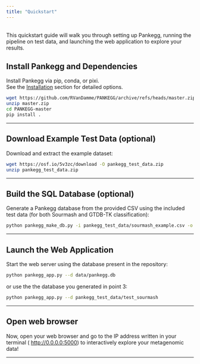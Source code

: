 ```yaml
---
title: "Quickstart"
---
```


<br>
This quickstart guide will walk you through setting up Pankegg, running the pipeline on test data, and launching the web application to explore your results.

##  Install Pankegg and Dependencies

Install Pankegg via pip, conda, or pixi.  
See the [Installation](#installation) section for detailed options.

```bash
wget https://github.com/RVanDamme/PANKEGG/archive/refs/heads/master.zip
unzip master.zip
cd PANKEGG-master
pip install .
```

---

## Download Example Test Data (optional)

Download and extract the example dataset:

```bash
wget https://osf.io/5v3zc/download -O pankegg_test_data.zip
unzip pankegg_test_data.zip
```

---

## Build the SQL Database (optional) 

Generate a Pankegg database from the provided CSV using the included test data (for both Sourmash and GTDB-TK classification):

```bash
python pankegg_make_db.py -i pankegg_test_data/sourmash_example.csv -o test_sourmash --output_dir pankegg_test_data
```

---


## Launch the Web Application

Start the web server using the database present in the repository:

```bash
python pankegg_app.py --d data/pankegg.db
```

or use the the database you generated in point 3:

```bash
python pankegg_app.py --d pankegg_test_data/test_sourmash
```

---

## Open web browser


Now, open your web browser and go to the IP address written in your terminal ( [http://0.0.0.0:5000](http://0.0.0.0:5000)) to interactively explore your metagenomic data!

---